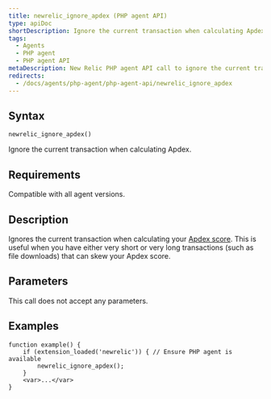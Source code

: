 ```yaml
---
title: newrelic_ignore_apdex (PHP agent API)
type: apiDoc
shortDescription: Ignore the current transaction when calculating Apdex.
tags:
  - Agents
  - PHP agent
  - PHP agent API
metaDescription: New Relic PHP agent API call to ignore the current transaction when calculating your app's overall Apdex score.
redirects:
  - /docs/agents/php-agent/php-agent-api/newrelic_ignore_apdex
---
```


## Syntax

```
newrelic_ignore_apdex()
```

Ignore the current transaction when calculating Apdex.

## Requirements

Compatible with all agent versions.

## Description

Ignores the current transaction when calculating your [Apdex score](/docs/apm/new-relic-apm/apdex/apdex-measuring-user-satisfaction). This is useful when you have either very short or very long transactions (such as file downloads) that can skew your Apdex score.

## Parameters

This call does not accept any parameters.

## Examples

```
function example() {
    if (extension_loaded('newrelic')) { // Ensure PHP agent is available
        newrelic_ignore_apdex();
    }
    <var>...</var>
}
```